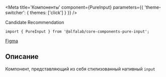 


<Meta
    title='Компоненты'
    component={PureInput}
    parameters={{ 'theme-switcher': { themes: ['click'] } }}
/>

<Title>
    PureInput ({name}@{version})
</Title>

<Status>
  Candidate Recommendation
</Status>

```tsx
import { PureInput } from '@alfalab/core-components-pure-input';
```

<Design>
  <a href="https://www.figma.com/file/hqSP3L6qu8UcL3sf18Su1M/Web-Components?node-id=49%3A0">Figma</a>
</Design>

## Описание

Компонент, представляющий из себя стилизованный нативный `input`

<Story name='PureInput'>
    <PureInput
        size={select('size', ['s', 'm', 'l'], 's')}
        type={select(
            'type',
            ['number', 'card', 'email', 'money', 'password', 'tel', 'text'],
            'text',
        )}
        block={boolean('block', false)}
        disabled={boolean('disabled', false)}
        placeholder={text('placeholder', '')}
    />
</Story>

<Props of={PureInput} />
